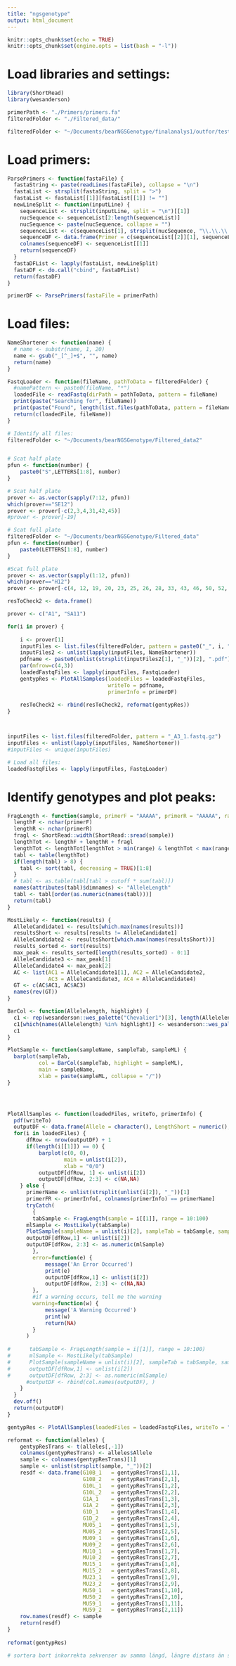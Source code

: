 ```yaml
---
title: "ngsgenotype"
output: html_document
---
```


```r
knitr::opts_chunk$set(echo = TRUE)
knitr::opts_chunk$set(engine.opts = list(bash = "-l"))
```


# Load libraries and settings:
```r
library(ShortRead)
library(wesanderson)

primerPath <- "./Primers/primers.fa"
filteredFolder <- "./Filtered_data/"

filteredFolder <- "~/Documents/bearNGSGenotype/finalanalys1/outfor/test2"

```

# Load primers:
```r
ParsePrimers <- function(fastaFile) {
  fastaString <- paste(readLines(fastaFile), collapse = "\n")
  fastaList <- strsplit(fastaString, split = ">")
  fastaList <- fastaList[[1]][fastaList[[1]] != ""]
  newLineSplit <- function(inputLine) {
    sequenceList <- strsplit(inputLine, split = "\n")[[1]]
    nucSequence <- sequenceList[2:length(sequenceList)]
    nucSequence <- paste(nucSequence, collapse = "")
    sequenceList <- c(sequenceList[1], strsplit(nucSequence, "\\.\\.\\."))
    sequenceDF <- data.frame(Primer = c(sequenceList[[2]][1], sequenceList[[2]][2]))
    colnames(sequenceDF) <- sequenceList[[1]]
    return(sequenceDF)
  }
  fastaDFList <- lapply(fastaList, newLineSplit)
  fastaDF <- do.call("cbind", fastaDFList)
  return(fastaDF)
}

primerDF <- ParsePrimers(fastaFile = primerPath)
```

# Load files:
```r
NameShortener <- function(name) {
  # name <- substr(name, 1, 20)
  name <- gsub("_[^_]+$", "", name)
  return(name)
}

FastqLoader <- function(fileName, pathToData = filteredFolder) {
  #namePattern <- paste0(fileName, "*")
  loadedFile <- readFastq(dirPath = pathToData, pattern = fileName)
  print(paste("Searching for", fileName))
  print(paste("Found", length(list.files(pathToData, pattern = fileName)), "files."))
  return(c(loadedFile, fileName))
}

# Identify all files:
filteredFolder <- "~/Documents/bearNGSGenotype/Filtered_data2"


# Scat half plate
pfun <- function(number) {
    paste0("S",LETTERS[1:8], number)
}

# Scat half plate
prover <- as.vector(sapply(7:12, pfun))
which(prover=="SE12")
prover <- prover[-c(2,3,4,31,42,45)]
#prover <- prover[-19]

# Scat full plate
filteredFolder <- "~/Documents/bearNGSGenotype/Filtered_data"
pfun <- function(number) {
    paste0(LETTERS[1:8], number)
}

#Scat full plate
prover <- as.vector(sapply(1:12, pfun))
which(prover=="H12")
prover <- prover[-c(4, 12, 19, 20, 23, 25, 26, 28, 33, 43, 46, 50, 52, 73, 79, 96)]

resToCheck2 <- data.frame()

prover <- c("A1", "SA11")

for(i in prover) {
    
    i <- prover[1]
    inputFiles <- list.files(filteredFolder, pattern = paste0("_", i, "B"))
    inputFiles2 <- unlist(lapply(inputFiles, NameShortener))
    pdfname <- paste0(unlist(strsplit(inputFiles2[1], "_"))[2], ".pdf")
    par(mfrow=c(4,3))
    loadedFastqFiles <- lapply(inputFiles, FastqLoader)
    gentypRes <- PlotAllSamples(loadedFiles = loadedFastqFiles, 
                                writeTo = pdfname, 
                                primerInfo = primerDF)
    
    resToCheck2 <- rbind(resToCheck2, reformat(gentypRes))
}



inputFiles <- list.files(filteredFolder, pattern = "_A3_1.fastq.gz")
inputFiles <- unlist(lapply(inputFiles, NameShortener))
#inputFiles <- unique(inputFiles)

# Load all files:
loadedFastqFiles <- lapply(inputFiles, FastqLoader)
```

# Identify genotypes and plot peaks:
```r
FragLength <- function(sample, primerF = "AAAAA", primerR = "AAAAA", range = 0:100) {
  lengthF <- nchar(primerF)
  lengthR <- nchar(primerR)
  fragl <- ShortRead::width(ShortRead::sread(sample))
  lengthTot <- lengthF + lengthR + fragl
  lengthTot <- lengthTot[lengthTot > min(range) & lengthTot < max(range)]
  tabl <- table(lengthTot)
  if(length(tabl) > 8) {
    tabl <- sort(tabl, decreasing = TRUE)[1:8]
  }
  # tabl <- as.table(tabl[tabl > cutoff * sum(tabl)])
  names(attributes(tabl)$dimnames) <- "AlleleLength"
  tabl <- tabl[order(as.numeric(names(tabl)))]
  return(tabl)
}

MostLikely <- function(results) {
  AlleleCandidate1 <- results[which.max(names(results))]
  resultsShort <- results[results != AlleleCandidate1]
  AlleleCandidate2 <- resultsShort[which.max(names(resultsShort))]
  results_sorted <- sort(results)
  max_peak <- results_sorted[length(results_sorted) - 0:1]
  AlleleCandidate3 <- max_peak[1]
  AlleleCandidate4 <- max_peak[2]
  AC <- list(AC1 = AlleleCandidate1[1], AC2 = AlleleCandidate2, 
             AC3 = AlleleCandidate3, AC4 = AlleleCandidate4)
  GT <- c(AC$AC1, AC$AC3)
  names(rev(GT))
}

BarCol <- function(Allelelength, highlight) {
  c1 <- rep(wesanderson::wes_palette("Chevalier1")[3], length(Allelelength))
  c1[which(names(Allelelength) %in% highlight)] <- wesanderson::wes_palette("Chevalier1")[2]
  c1
}

PlotSample <- function(sampleName, sampleTab, sampleML) {
  barplot(sampleTab,
          col = BarCol(sampleTab, highlight = sampleML),
          main = sampleName,
          xlab = paste(sampleML, collapse = "/"))
}




PlotAllSamples <- function(loadedFiles, writeTo, primerInfo) {
  pdf(writeTo)
  outputDF <- data.frame(Allele = character(), LengthShort = numeric(), LengthLong = numeric())
  for(i in loadedFiles) {
      dfRow <- nrow(outputDF) + 1
      if(length(i[[1]]) == 0) {
          barplot(c(0, 0),
                  main = unlist(i[2]),
                  xlab = "0/0")
          outputDF[dfRow, 1] <- unlist(i[2])
          outputDF[dfRow, 2:3] <- c(NA,NA)
    } else {
      primerName <- unlist(strsplit(unlist(i[2]), "_"))[1]
      primerFR <- primerInfo[, colnames(primerInfo) == primerName]
      tryCatch(
        {
        tabSample <- FragLength(sample = i[[1]], range = 10:100)
      mlSample <- MostLikely(tabSample)
      PlotSample(sampleName = unlist(i)[2], sampleTab = tabSample, sampleML = mlSample)
      outputDF[dfRow,1] <- unlist(i[2])
      outputDF[dfRow, 2:3] <- as.numeric(mlSample)
        },
        error=function(e) {
            message('An Error Occurred')
            print(e)
            outputDF[dfRow,1] <- unlist(i[2])
            outputDF[dfRow, 2:3] <- c(NA,NA)
        },
        #if a warning occurs, tell me the warning
        warning=function(w) {
            message('A Warning Occurred')
            print(w)
            return(NA)
        }
      )
      
#      tabSample <- FragLength(sample = i[[1]], range = 10:100)
#      mlSample <- MostLikely(tabSample)
#      PlotSample(sampleName = unlist(i)[2], sampleTab = tabSample, sampleML = mlSample)
#      outputDF[dfRow,1] <- unlist(i[2])
#      outputDF[dfRow, 2:3] <- as.numeric(mlSample)
      #outputDF <- rbind(col.names(outputDF), )
    }
  }
  dev.off()
  return(outputDF)
}

gentypRes <- PlotAllSamples(loadedFiles = loadedFastqFiles, writeTo = "test.pdf", primerInfo = primerDF)

reformat <- function(alleles) {
    gentypResTrans <- t(alleles[,-1])
    colnames(gentypResTrans) <- alleles$Allele
    sample <- colnames(gentypResTrans)[1]
    sample <- unlist(strsplit(sample, "_"))[2]
    resdf <- data.frame(G10B_1   = gentypResTrans[1,1],
                        G10B_2   = gentypResTrans[2,1],
                        G10L_1   = gentypResTrans[1,2],
                        G10L_2   = gentypResTrans[2,2],
                        G1A_1    = gentypResTrans[1,3],
                        G1A_2    = gentypResTrans[2,3],
                        G1D_1    = gentypResTrans[1,4],
                        G1D_2    = gentypResTrans[2,4],
                        MU05_1   = gentypResTrans[1,5],
                        MU05_2   = gentypResTrans[2,5],
                        MU09_1   = gentypResTrans[1,6],
                        MU09_2   = gentypResTrans[2,6],
                        MU10_1   = gentypResTrans[1,7],
                        MU10_2   = gentypResTrans[2,7],
                        MU15_1   = gentypResTrans[1,8],
                        MU15_2   = gentypResTrans[2,8],
                        MU23_1   = gentypResTrans[1,9],
                        MU23_2   = gentypResTrans[2,9],
                        MU50_1   = gentypResTrans[1,10],
                        MU50_2   = gentypResTrans[2,10],
                        MU59_1   = gentypResTrans[1,11],
                        MU59_2   = gentypResTrans[2,11])
    row.names(resdf) <- sample
    return(resdf)
}
 
reformat(gentypRes)

# sortera bort inkorrekta sekvenser av samma längd, längre distans än sekvensfel
```

